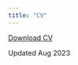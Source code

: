 ```yaml
---
title: "CV"
---
```


<a href="OliverBrown_CV2023" class="download" title="Download CV as PDF">Download CV</a>			


Updated Aug 2023